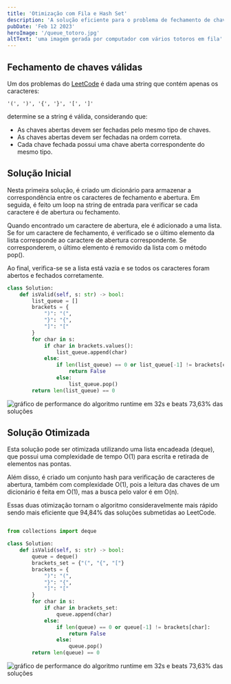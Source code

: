 ```yaml
---
title: 'Otimização com Fila e Hash Set'
description: 'A solução eficiente para o problema de fechamento de chaves válidas utilizando filas e conjunto hash.'
pubDate: 'Feb 12 2023'
heroImage: '/queue_totoro.jpg'
altText: 'uma imagem gerada por computador com vários totoros em fila'
---
```


## Fechamento de chaves válidas
Um dos problemas do [LeetCode](https://leetcode.com/) é dada uma string que contém apenas os caracteres:

```
'(', ')', '{', '}', '[', ']'
```
determine se a string é válida, considerando que:
- As chaves abertas devem ser fechadas pelo mesmo tipo de chaves.
- As chaves abertas devem ser fechadas na ordem correta.
- Cada chave fechada possui uma chave aberta correspondente do mesmo tipo.

## Solução Inicial
Nesta primeira solução, é criado um dicionário para armazenar a correspondência entre os caracteres de fechamento e abertura. Em seguida, é feito um loop na string de entrada para verificar se cada caractere é de abertura ou fechamento.

Quando encontrado um caractere de abertura, ele é adicionado a uma lista. Se for um caractere de fechamento, é verificado se o último elemento da lista corresponde ao caractere de abertura correspondente. Se corresponderem, o último elemento é removido da lista com o método pop().

Ao final, verifica-se se a lista está vazia e se todos os caracteres foram abertos e fechados corretamente.

```python
class Solution:
    def isValid(self, s: str) -> bool:
        list_queue = []
        brackets = {
            ")": "(",
            "}": "{",
            "]": "["
        }
        for char in s:
            if char in brackets.values():
                list_queue.append(char)
            else:
                if len(list_queue) == 0 or list_queue[-1] != brackets[char]:
                    return False
                else:
                    list_queue.pop()
        return len(list_queue) == 0
```
![gráfico de performance do algoritmo runtime em 32s e beats 73,63% das soluções](/nao-otimizada-hashset-filas.jpg)

## Solução Otimizada
Esta solução pode ser otimizada utilizando uma lista encadeada (deque), que possui uma complexidade de tempo O(1) para escrita e retirada de elementos nas pontas.

Além disso, é criado um conjunto hash para verificação de caracteres de abertura, também com complexidade O(1), pois a leitura das chaves de um dicionário é feita em O(1), mas a busca pelo valor é em O(n).

Essas duas otimização tornam o algoritmo consideravelmente mais rápido sendo mais eficiente que 94,84% das soluções submetidas ao LeetCode.

```python

from collections import deque

class Solution:
    def isValid(self, s: str) -> bool:
        queue = deque()
        brackets_set = {"(", "{", "["}
        brackets = {
            ")": "(",
            "}": "{",
            "]": "["
        }
        for char in s:
            if char in brackets_set:
                queue.append(char)
            else:
                if len(queue) == 0 or queue[-1] != brackets[char]:
                    return False
                else:
                    queue.pop()
        return len(queue) == 0
```

![gráfico de performance do algoritmo runtime em 32s e beats 73,63% das soluções](/otimizada-hashset-filas.jpg)